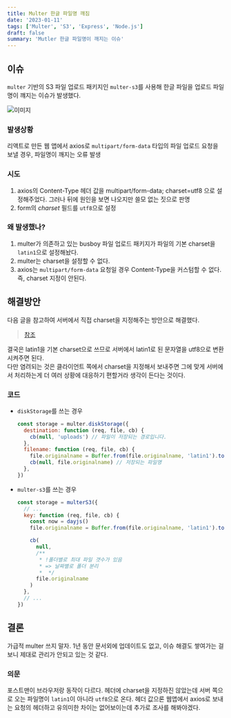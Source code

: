 ```yaml
---
title: Multer 한글 파일명 깨짐
date: '2023-01-11'
tags: ['Multer', 'S3', 'Express', 'Node.js']
draft: false
summary: 'Mutler 한글 파일명이 깨지는 이슈'
---
```


## 이슈

`multer` 기반의 S3 파일 업로드 패키지인 `multer-s3`를 사용해 한글 파일을 업로드 파일명이 꺠지는 이슈가 발생했다.

![이미지](/static/images/multer-files.png)

### 발생상황

리액트로 만든 웹 앱에서 axios로 `multipart/form-data` 타입의 파일 업로드 요청을 보낼 경우, 파일명이 깨지는 오류 발생

### 시도

1. axios의 Content-Type 헤더 값을 multipart/form-data; charset=utf8 으로 설정해주었다. 그러나 뒤에 원인을 보면 나오지만 쓸모 없는 짓으로 판명
2. form의 _charset_ 필드를 `utf8`으로 설정

### 왜 발생했나?

1. multer가 의존하고 있는 busboy 파일 업로드 패키지가 파일의 기본 charset을 `latin1`으로 설정해놨다.
2. multer는 charset을 설정할 수 없다.
3. axios는 `multipart/form-data` 요청일 경우 Content-Type을 커스텀할 수 없다. 즉, charset 지정이 안된다.

## 해결방안

다음 글을 참고하여 서버에서 직접 charset을 지정해주는 방안으로 해결했다.

> [참조](https://github.com/expressjs/multer/issues/1104)

결국은 latin1을 기본 charset으로 쓰므로 서버에서 latin1로 된 문자열을 utf8으로 변환시켜주면 된다.  
다만 염려되는 것은 클라이언트 쪽에서 charset을 지정해서 보내주면 그에 맞게 서버에서 처리하는게 더 여러 상황에 대응하기 편할거라 생각이 든다는 것이다.

### 코드

- `diskStorage`를 쓰는 경우

  ```javascript
  const storage = multer.diskStorage({
    destination: function (req, file, cb) {
      cb(null, 'uploads') // 파일이 저장되는 경로입니다.
    },
    filename: function (req, file, cb) {
      file.originalname = Buffer.from(file.originalname, 'latin1').toString('utf8')
      cb(null, file.originalname) // 저장되는 파일명
    },
  })
  ```

- `multer-s3`를 쓰는 경우

  ```javascript
  const storage = multerS3({
    // ...
    key: function (req, file, cb) {
      const now = dayjs()
      file.originalname = Buffer.from(file.originalname, 'latin1').toString('utf8')

      cb(
        null,
        /**
         * !폴더별로 최대 파일 갯수가 있음
         * => 날짜별로 폴더 분리
         *  */
        file.originalname
      )
    },
    // ...
  })
  ```

## 결론

가급적 multer 쓰지 말자. 1년 동안 문서외에 업데이트도 없고, 이슈 해결도 쌓여가는 걸 보니 제대로 관리가 안되고 있는 것 같다.

### 의문

포스트맨이 브라우저랑 동작이 다르다. 헤더에 charset을 지정하진 않았는데 서버 쪽으로 오는 파일명이 `latin1`이 아니라 `utf8`으로 온다. 헤더 값으론 웹앱에서 axios로 보내는 요청의 헤더하고 유의미한 차이는 없어보이는데 추가로 조사를 해봐야겠다.
